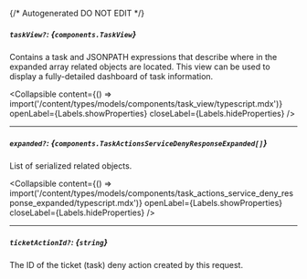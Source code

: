 {/* Autogenerated DO NOT EDIT  */}

##### `taskView?`: *{`components.TaskView`}*
Contains a task and JSONPATH expressions that describe where in the expanded array related objects are located. This view can be used to display a fully\-detailed dashboard of task information.

<Collapsible content={() => import('/content/types/models/components/task_view/typescript.mdx')} openLabel={Labels.showProperties} closeLabel={Labels.hideProperties} />


---
##### `expanded?`: *{`components.TaskActionsServiceDenyResponseExpanded[]`}*
List of serialized related objects.

<Collapsible content={() => import('/content/types/models/components/task_actions_service_deny_response_expanded/typescript.mdx')} openLabel={Labels.showProperties} closeLabel={Labels.hideProperties} />


---
##### `ticketActionId?`: *{`string`}*
The ID of the ticket (task) deny action created by this request.


